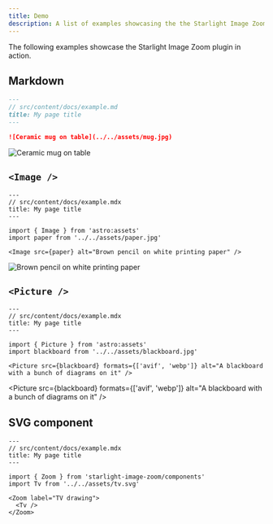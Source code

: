 ```yaml
---
title: Demo
description: A list of examples showcasing the the Starlight Image Zoom plugin.
---
```


The following examples showcase the Starlight Image Zoom plugin in action.

## Markdown


<Preview>

```md
---
// src/content/docs/example.md
title: My page title
---

![Ceramic mug on table](../../assets/mug.jpg)
```

<Fragment slot="preview">

![Ceramic mug on table](../../assets/demo/mug.jpg)

<ImageAttribution id="ceramic-mug-on-table-OmOvMdiaZZ0" name="Robert Shunev" username="rshunev" />

</Fragment>

</Preview>

## `<Image />`


<Preview>

```mdx
---
// src/content/docs/example.mdx
title: My page title
---

import { Image } from 'astro:assets'
import paper from '../../assets/paper.jpg'

<Image src={paper} alt="Brown pencil on white printing paper" />
```

<Fragment slot="preview">

<Image src={paper} alt="Brown pencil on white printing paper" />

<ImageAttribution id="brown-pencil-on-white-printing-paper-fteR0e2BzKo" name="Sven Mieke" username="sxoxm" />

</Fragment>

</Preview>

## `<Picture />`


<Preview>

```mdx
---
// src/content/docs/example.mdx
title: My page title
---

import { Picture } from 'astro:assets'
import blackboard from '../../assets/blackboard.jpg'

<Picture src={blackboard} formats={['avif', 'webp']} alt="A blackboard with a bunch of diagrams on it" />
```

<Fragment slot="preview">

<Picture src={blackboard} formats={['avif', 'webp']} alt="A blackboard with a bunch of diagrams on it" />

<ImageAttribution
  id="a-blackboard-with-a-bunch-of-diagrams-on-it-h3kuhYUCE9A"
  name="Dan Cristian Pădureț"
  username="dancristianpaduret"
/>

</Fragment>

</Preview>

## SVG component


<Preview>

```mdx
---
// src/content/docs/example.mdx
title: My page title
---

import { Zoom } from 'starlight-image-zoom/components'
import Tv from '../../assets/tv.svg'

<Zoom label="TV drawing">
  <Tv />
</Zoom>
```

<Fragment slot="preview">

<Zoom label="TV drawing">
  <Tv />
</Zoom>

<ImageAttribution
  label="Illustration"
  id="a-black-and-white-drawing-of-a-tv-ZII9ZhonGZU"
  name="Vladimir Nikolic"
  username="wwllaaddaa"
/>

</Fragment>

</Preview>
